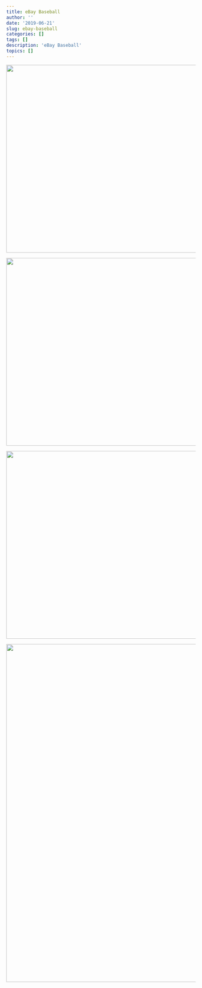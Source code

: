 ```yaml
---
title: eBay Baseball
author: ''
date: '2019-06-21'
slug: ebay-baseball
categories: []
tags: []
description: 'eBay Baseball'
topics: []
---
```


![](/post/ebay-baseball/000.jpg){width=750px height=500px}

![](/post/ebay-baseball/002.jpg){width=750px height=500px}

![](/post/ebay-baseball/001.jpg){width=750px height=500px}


![](/post/ebay-baseball/003.png){width=750px height=900px}
